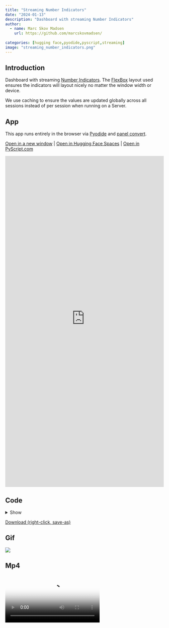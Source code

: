 ```yaml
---
title: "Streaming Number Indicators"
date: "2024-01-13"
description: "Dashboard with streaming Number Indicators"
author:
  - name: Marc Skov Madsen
    url: https://github.com/marcskovmadsen/  
    
categories: [hugging face,pyodide,pyscript,streaming]
image: "streaming_number_indicators.png"
---
```


## Introduction

Dashboard with streaming [Number Indicators](https://panel.holoviz.org/reference/indicators/Number.html). The [FlexBox](https://panel.holoviz.org/reference/layouts/FlexBox.html) layout used ensures the indicators will layout nicely no matter the window width or device.

We use caching to ensure the values are updated globally across all sessions instead of per session when running on a Server.

## App

This app runs entirely in the browser via [Pyodide](https://pyodide.org) and [panel convert](https://panel.holoviz.org/how_to/wasm/convert.html).

<a href="https://awesome-panel-streaming-number-indicators.static.hf.space" target="_blank">Open in a new window</a> | <a href="https://huggingface.co/spaces/awesome-panel/streaming_number_indicators" target="_blank">Open in Hugging Face Spaces</a> | <a href="https://pyscript.com/@awesome-panel/streaming-number-indicators" target="_blank">Open in PyScript.com</a>

<iframe
	src="https://awesome-panel-streaming-number-indicators.static.hf.space"
	frameborder="0"
	style="width:100%;height:1050px"
></iframe>

## Code

<details>
<summary>Show</summary>
```.python
```
</details>

<a href="https://raw.githubusercontent.com/awesome-panel/awesome-panel/main/examples/streaming_number_indicators.py" download>Download (right-click, save-as)</a>

## Gif

<img src="https://cdn.awesome-panel.org/resources/streaming_number_indicators/streaming_number_indicators.gif"></img>

## Mp4

<video poster="https://cdn.awesome-panel.org/resources/streaming_number_indicators/streaming_number_indicators.png" controls>
  <source src="https://cdn.awesome-panel.org/resources/streaming_number_indicators/streaming_number_indicators.mp4" type="video/mp4">
  Your browser does not support HTML video.
</video>

## Png

<img src="https://cdn.awesome-panel.org/resources/streaming_number_indicators/streaming_number_indicators.png"></img>

## Social

Please share on social media. Thanks.

<a href="https://twitter.com/awesome_panel" target="_blank"><i class="bi bi-twitter"></i></a> <a href="https://www.linkedin.com/company/awesome-panel-org" target="_blank"><i class="bi bi-linkedin"></i></a>